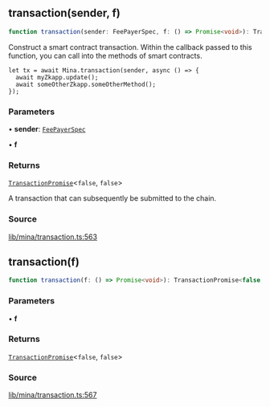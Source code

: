 ## transaction(sender, f)

```ts
function transaction(sender: FeePayerSpec, f: () => Promise<void>): TransactionPromise<false, false>
```

Construct a smart contract transaction. Within the callback passed to this function,
you can call into the methods of smart contracts.

```
let tx = await Mina.transaction(sender, async () => {
  await myZkapp.update();
  await someOtherZkapp.someOtherMethod();
});
```

### Parameters

• **sender**: [`FeePayerSpec`](../type-aliases/FeePayerSpec.mdx)

• **f**

### Returns

[`TransactionPromise`](../../../type-aliases/TransactionPromise.mdx)\<`false`, `false`\>

A transaction that can subsequently be submitted to the chain.

### Source

[lib/mina/transaction.ts:563](https://github.com/o1-labs/o1js/blob/3b1b22555bd0099419efc0703dfdb8b2eb7c3e6f/src/lib/mina/transaction.ts#L563)

## transaction(f)

```ts
function transaction(f: () => Promise<void>): TransactionPromise<false, false>
```

### Parameters

• **f**

### Returns

[`TransactionPromise`](../../../type-aliases/TransactionPromise.mdx)\<`false`, `false`\>

### Source

[lib/mina/transaction.ts:567](https://github.com/o1-labs/o1js/blob/3b1b22555bd0099419efc0703dfdb8b2eb7c3e6f/src/lib/mina/transaction.ts#L567)

